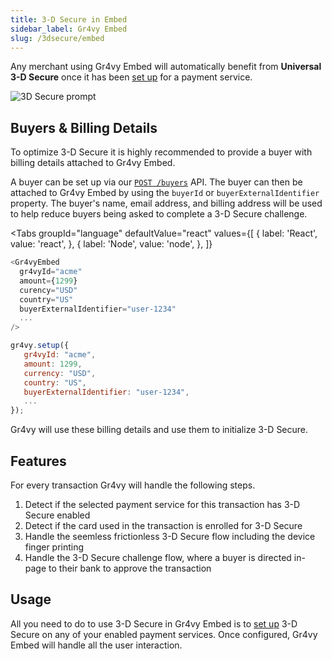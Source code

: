 ```yaml
---
title: 3-D Secure in Embed
sidebar_label: Gr4vy Embed
slug: /3dsecure/embed
---
```



Any merchant using Gr4vy Embed will automatically benefit from **Universal 3-D
Secure** once it has been [set up](setup) for a payment service.

![3D Secure prompt](./assets/3dsecure-prompt.png)

## Buyers & Billing Details

To optimize 3-D Secure it is highly recommended to provide a buyer with billing
details attached to Gr4vy Embed.

A buyer can be set up via our [`POST /buyers`](../reference#operation/add-buyer)
API. The buyer can then be attached to Gr4vy Embed by using the `buyerId` or
`buyerExternalIdentifier` property. The buyer's name, email address, and billing
address will be used to help reduce buyers being asked to complete a 3-D Secure
challenge.

<Tabs
  groupId="language"
  defaultValue="react"
  values={[
    { label: 'React', value: 'react', },
    { label: 'Node', value: 'node', },
  ]}
>
  <TabItem value="react">

```js {6}
<Gr4vyEmbed
  gr4vyId="acme"
  amount={1299}
  curency="USD"
  country="US"
  buyerExternalIdentifier="user-1234"
  ...
/>
```

  </TabItem>

  <TabItem value="node">

```js {6}
gr4vy.setup({
   gr4vyId: "acme",
   amount: 1299,
   currency: "USD",
   country: "US",
   buyerExternalIdentifier: "user-1234",
   ...
});
```

  </TabItem>

</Tabs>

Gr4vy will use these billing details and use them to initialize 3-D Secure.

## Features

For every transaction Gr4vy will handle the following steps.

1. Detect if the selected payment service for this transaction has 3-D Secure
   enabled
1. Detect if the card used in the transaction is enrolled for 3-D Secure
1. Handle the seemless frictionless 3-D Secure flow including the device finger
   printing
1. Handle the 3-D Secure challenge flow, where a buyer is directed in-page to
   their bank to approve the transaction

## Usage

All you need to do to use 3-D Secure in Gr4vy Embed is to [set up](setup) 3-D
Secure on any of your enabled payment services. Once configured, Gr4vy Embed
will handle all the user interaction.
